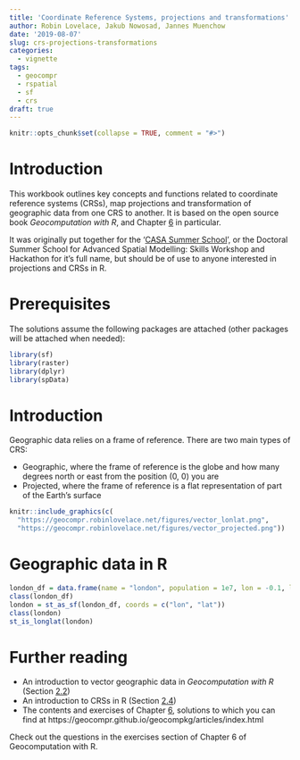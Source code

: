```yaml
---
title: 'Coordinate Reference Systems, projections and transformations'
author: Robin Lovelace, Jakub Nowosad, Jannes Muenchow
date: '2019-08-07'
slug: crs-projections-transformations
categories:
  - vignette
tags:
  - geocompr
  - rspatial
  - sf
  - crs
draft: true
---
```


```r
knitr::opts_chunk$set(collapse = TRUE, comment = "#>")
```

# Introduction

This workbook outlines key concepts and functions related to coordinate reference systems (CRSs), map projections and transformation of geographic data from one CRS to another.
It is based on the open source book *Geocomputation with R*, and Chapter [6](https://geocompr.robinlovelace.net/reproj-geo-data.html) in particular.

It was originally put together for the '[CASA Summer School](https://bonnie-buyuklieva.github.io/SS_ASM19/)', or the Doctoral Summer School for Advanced Spatial Modelling:
Skills Workshop and Hackathon for it's full name, but should be of use to anyone interested in projections and CRSs in R.



# Prerequisites {-}

The solutions assume the following packages are attached (other packages will be attached when needed):

```r
library(sf)
library(raster)
library(dplyr)
library(spData)
```

# Introduction

Geographic data relies on a frame of reference.
There are two main types of CRS:

- Geographic, where the frame of reference is the globe and how many degrees north or east from the position (0, 0) you are
- Projected, where the frame of reference is a flat representation of part of the Earth's surface

```r
knitr::include_graphics(c(
  "https://geocompr.robinlovelace.net/figures/vector_lonlat.png",
  "https://geocompr.robinlovelace.net/figures/vector_projected.png"))
```

# Geographic data in R

```r
london_df = data.frame(name = "london", population = 1e7, lon = -0.1, lat = 51.5)
class(london_df)
london = st_as_sf(london_df, coords = c("lon", "lat"))
class(london)
st_is_longlat(london)
```

# Further reading

- An introduction to vector geographic data in *Geocomputation with R* (Section [2.2](https://geocompr.robinlovelace.net/spatial-class.html#vector-data))
- An introduction to CRSs in R (Section [2.4](https://geocompr.robinlovelace.net/spatial-class.html#crs-intro))
- The contents and exercises of Chapter [6](https://geocompr.robinlovelace.net/reproj-geo-data.html), solutions to which you can find at https://geocompr.github.io/geocompkg/articles/index.html

Check out the questions in the exercises section of Chapter 6 of Geocomputation with R.

